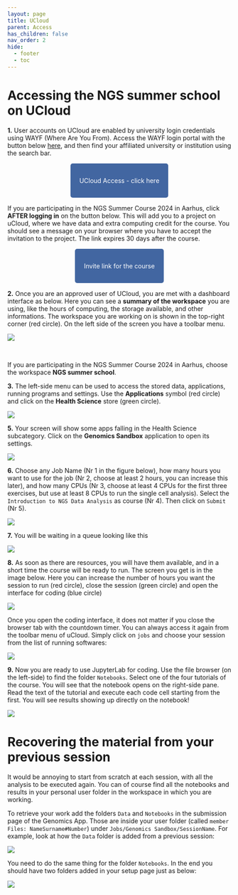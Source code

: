 ```yaml
---
layout: page
title: UCloud
parent: Access
has_children: false
nav_order: 2
hide:
  - footer
  - toc
---
```


# Accessing the NGS summer school on UCloud

**1.** User accounts on UCloud are enabled by university login credentials using WAYF (Where Are You From). Access the WAYF login portal with the button below [here](https://cloud.sdu.dk/), and then find your affiliated university or institution using the search bar. 

&nbsp;

 <p align="center">
  <a href="https://cloud.sdu.dk" style="background-color: #4266A1; color: #FFFFFF; padding: 30px 20px; text-decoration: none; border-radius: 5px;">
    UCloud Access
    - click here
  </a>
</p>

&nbsp;

:::{.callout-warning title="NGS summer school"}

If you are participating in the NGS Summer Course 2024 in Aarhus, click **AFTER logging in** on the button below. This will add you to a project on uCloud, where we have data and extra computing credit for the course. You should see a message on your browser where you have to accept the invitation to the project. The link expires 30 days after the course.

&nbsp; 

<p align="center">
  <a href="https://cloud.sdu.dk/app/projects/invite/f11a81aa-9064-4df3-9601-2607c2812f2a" style="background-color: #4266A1; color: #FFFFFF; padding: 30px 20px; text-decoration: none; border-radius: 5px;">
    Invite link
    for the course
  </a>
</p>

&nbsp; 

:::

**2.** Once you are an approved user of UCloud, you are met with a dashboard interface as below. Here you can see a **summary of the workspace** you are using, like the hours of computing, the storage available, and other informations. The workspace you are working on is shown in the top-right corner (red circle). On the left side of the screen you have a toolbar menu.

![](../images/dashboard_edit.png)

&nbsp;

:::{.callout-warning title="NGS summer school"}

If you are participating in the NGS Summer Course 2024 in Aarhus, choose the workspace **NGS summer school**.

:::

<!--
:::{.callout-warning title="Exercise: drives and file explorer"}

Click on the first button of the left menu (Files). The **Files** window will open. Here you can create **drives**, which are virtual storage units resembling the drives of a computer, where you can store, delete and move files around.

Create a drive using the button on top of the window (`Create drive`), choose the resources available from the dropdown menu (in the workspace `My workspace` you probably have `u1-cephfs`) and assign a name. 

Now you have created your drive! If you click into this, you can see new top buttons, for example to upload a file, create a folder and sync with another computer (which needs a software - click on the button to read more). When you have a drive, you can **mount** it into a software you want to use (mount means to make it available for the software to read/write from and to).

:::
-->

**3.**  The left-side menu can be used to access the stored data, applications, running programs and settings. Use the **Applications** symbol (red circle) and click on the **Health Science** store (green circle). 

![](../images/appsMenu_edit.png)

**5.**  Your screen will show some apps falling in the Health Science subcategory. Click on the **Genomics Sandbox** application to open its settings.

![](../images/genomicsSandbox.png)

**6.** Choose any Job Name (Nr 1 in the figure below), how many hours you want to use for the job (Nr 2, choose at least 2 hours, you can increase this later), and how many CPUs (Nr 3, choose at least 4 CPUs for the first three exercises, but use at least 8 CPUs to run the single cell analysis). Select the `Introduction to NGS Data Analysis` as course (Nr 4). Then click on `Submit` (Nr 5).

![](../images/appSetup_edited.png)

**7.** You will be waiting in a queue looking like this

![](../images/waitingInQueue.png)

**8.** As soon as there are resources, you will have them available, and in a short time the course will be ready to run. The screen you get is in the image below. Here you can increase the number of hours you want the session to run (red circle), close the session (green circle) and open the interface for coding (blue circle)

![](../images/afterTheQueue_edited.png)

:::{.callout-tip}

Once you open the coding interface, it does not matter if you close the browser tab with the countdown timer. You can always access it again from the toolbar menu of uCloud. Simply click on `jobs` and choose your session from the list of running softwares:

![](../images/recoverJobs.gif)

:::

**9.** Now you are ready to use JupyterLab for coding. Use the file browser (on the left-side) to find the folder `Notebooks`. Select one of the four tutorials of the course. You will see that the notebook opens on the right-side pane. Read the text of the tutorial and execute each code cell starting from the first. You will see results showing up directly on the notebook!

![](../images/startNotebook.gif)

# Recovering the material from your previous session

It would be annoying to start from scratch at each session, with all the analysis to be executed again. You can of course find all the notebooks and results in your personal user folder in the workspace in which you are working.

To retrieve your work add the folders `Data` and `Notebooks` in the submission page of the Genomics App. Those are inside your user folder (called `member Files: NameSurname#Number`) under `Jobs/Genomics Sandbox/SessionName`. For example, look at how the `Data` folder is added from a previous session:

![](../images/retrieveFolderData.gif)

You need to do the same thing for the folder `Notebooks`. In the end you should have two folders added in your setup page just as below:

![](../images/retrievedFolders.png)

